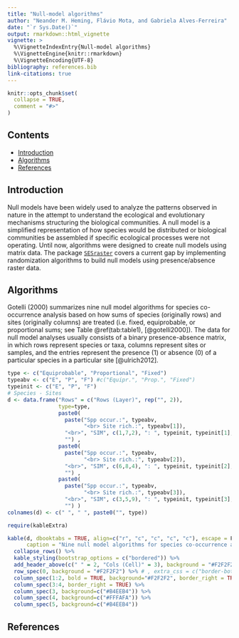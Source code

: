 ```yaml
---
title: "Null-model algorithms"
author: "Neander M. Heming, Flávio Mota, and Gabriela Alves-Ferreira"
date: "`r Sys.Date()`"
output: rmarkdown::html_vignette
vignette: >
  %\VignetteIndexEntry{Null-model algorithms}
  %\VignetteEngine{knitr::rmarkdown}
  %\VignetteEncoding{UTF-8}
bibliography: references.bib
link-citations: true
---
```


```r
knitr::opts_chunk$set(
  collapse = TRUE,
  comment = "#>"
)
```

## Contents

-   [Introduction](#intro)
-   [Algorithms](#algorithms)
-   [References](#references)

## Introduction {#intro}

Null models have been widely used to analyze the patterns observed in nature in the attempt to understand the ecological and evolutionary mechanisms structuring the biological communities. A null model is a simplified representation of how species would be distributed or biological communities be assembled if specific ecological processes were not operating. Until now, algorithms were designed to create null models using matrix data. The package [`SESraster`](https://github.com/HemingNM/SESraster) covers a current gap by implementing randomization algorithms to build null models using presence/absence raster data.

## Algorithms {#algorithms}

Gotelli (2000) summarizes nine null model algorithms for species co-occurrence analysis based on how sums of species (originally rows) and sites (originally columns) are treated (i.e. fixed, equiprobable, or proportional sums; see Table \@ref(tab:table1), [@gotelli2000]). The data for null model analyses usually consists of a binary presence-absence matrix, in which rows represent species or taxa, columns represent sites or samples, and the entries represent the presence (1) or absence (0) of a particular species in a particular site [@ulrich2012].

```r
type <- c("Equiprobable", "Proportional", "Fixed")
typeabv <- c("E", "P", "F") #c("Equipr.", "Prop.", "Fixed")
typeinit <- c("E", "P", "F")
# Species - Sites
d <- data.frame("Rows" = c("Rows (Layer)", rep("", 2)),
                type=type,
                paste0(
                  paste("Spp occur.:", typeabv, 
                        "<br> Site rich.:", typeabv[1]),
                  "<br>", "SIM", c(1,7,2), ": ", typeinit, typeinit[1], 
                  "") ,
                paste0(
                  paste("Spp occur.:", typeabv, 
                        "<br> Site rich.:", typeabv[2]), 
                  "<br>", "SIM", c(6,8,4), ": ", typeinit, typeinit[2], 
                  "") ,
                paste0(
                  paste("Spp occur.:", typeabv, 
                        "<br> Site rich.:", typeabv[3]), 
                  "<br>", "SIM", c(3,5,9), ": ", typeinit, typeinit[3], 
                  "") )
colnames(d) <- c(" ", " ", paste0("", type))
```

```r
require(kableExtra)

kable(d, dbooktabs = TRUE, align=c("r", "c", "c", "c", "c"), escape = F, 
      caption = "Nine null model algorithms for species co-occurrence analysis listed in Gotelli (2000). Algorithms marked in green are already implemented in SESraster") %>%
  collapse_rows() %>%
  kable_styling(bootstrap_options = c("bordered")) %>%
  add_header_above(c(" " = 2, "Cols (Cell)" = 3), background = "#F2F2F2") %>%
  row_spec(0, background = "#F2F2F2") %>% # , extra_css = c("border-bottom-style: none", "", "", "")
  column_spec(1:2, bold = TRUE, background="#F2F2F2", border_right = TRUE) %>%
  column_spec(3:4, border_right = TRUE) %>%
  column_spec(3, background=c("#B4EEB4")) %>%
  column_spec(4, background=c("#FFFAFA")) %>%
  column_spec(5, background=c("#B4EEB4"))

```

## References {#references}
